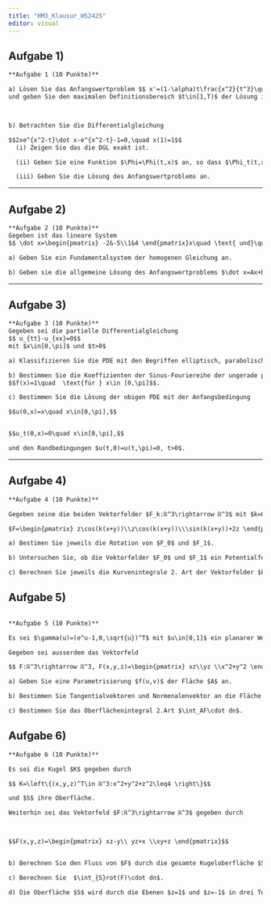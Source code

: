 ```yaml
---
title: "HM3_Klausur_WS2425"
editor: visual
---
```


## Aufgabe 1)

```default
**Aufgabe 1 (10 Punkte)**

a) Lösen Sie das Anfangswertproblem $$ x'=(1-\alpha)t\frac{x^2}{t^3}\quad\text{ x(1)=\frac{2}{1-2\alpha}},\quad \alpha\in(0,\frac{1}{2}$$
und geben Sie den maximalen Definitionsbereich $t\in[1,T)$ der Lösung in Abhängigkeit von $\alpha$ an. Was passiert für $\alpha \to 0$?



b) Betrachten Sie die Differentialgleichung

$$2xe^{x^2-t}\dot x-e^{x^2-t}-1=0,\quad x(1)=1$$
  (i) Zeigen Sie das die DGL exakt ist.

  (ii) Geben Sie eine Funktion $\Phi=\Phi(t,x)$ an, so dass $\Phi_t(t,x)+\Phi_x(t,x)\dot x=0$

  (iii) Geben Sie die Lösung des Anfangswertproblems an. 
```

---

## Aufgabe 2)

```default
**Aufgabe 2 (10 Punkte)**
Gegeben ist das lineare System
$$ \dot x=\begin{pmatrix} -2&-5\\1&4 \end{pmatrix}x\quad \text{ und}\quad b(t)=4\begin{pmatrix} e^t\\0\end{pmatrix}$$

a) Geben Sie ein Fundamentalsystem der homogenen Gleichung an.

b) Geben sie die allgemeine Lösung des Anfangswertproblems $\dot x=Ax+b(t)$ an.
```

---

## Aufgabe 3)

```default
**Aufgabe 3 (10 Punkte)**
Gegeben sei die partielle Differentialgleichung
$$ u_{tt}-u_{xx}=0$$
mit $x\in[0,\pi]$ und $t>0$

a) Klassifizieren Sie die PDE mit den Begriffen elliptisch, parabolisch, hyperbolisch.

b) Bestimmen Sie die Koeffizienten der Sinus-Fouriereihe der ungerade periodisch fortgesetzten Funktion
$$f(x)=1\quad  \text{für } x\in [0,\pi]$$.

c) Bestimmen Sie die Lösung der obigen PDE mit der Anfangsbedingung

$$u(0,x)=x\quad x\in[0,\pi],$$


$$u_t(0,x)=0\quad x\in[0,\pi],$$

und den Randbedingungen $u(t,0)=u(t,\pi)=0, t>0$.
```

---


## Aufgabe 4)

```default
**Aufgabe 4 (10 Punkte)**

Gegeben seine die beiden Vektorfelder $F_k:ℝ^3\rightarrow ℝ^3$ mit $k=0,1$ und der Weg $\gamma: [0,1]\rightarrow ℝ^3$.

$F=\begin{pmatrix} z\cos(k(x+y))\\z\cos(k(x+y))\\\sin(k(x+y))+2z \end{pmatrix}$ und $\gamma(t)=\begin{pmatrix} \pi t\\\pi t\\ t^2\end{pmatrix}$

a) Bestimen Sie jeweils die Rotation von $F_0$ und $F_1$. 

b) Untersuchen Sie, ob die Vektorfelder $F_0$ und $F_1$ ein Potentialfeld sind und geben Sie gegebenenfalls ein Potential an. 

c) Berechnen Sie jeweils die Kurvenintegrale 2. Art der Vektorfelder $F_0$ und $F_1$ entlang $\gamma$.
```

## Aufgabe 5)

```default

**Aufgabe 5 (10 Punkte)**

Es sei $\gamma(u)=(e^u-1,0,\sqrt{u})^T$ mit $u\in[0,1]$ ein planarer Weg in der x-z-Ebene. Mit $A$ bezeichnen wir die Rotationsfläche, die entsteht, wenn $\gamma$ um die z-Achse  rotiert wird.

Gegeben sei ausserdem das Vektorfeld

$$ F:ℝ^3\rightarrow ℝ^3, F(x,y,z)=\begin{pmatrix} xz\\yz \\x^2+y^2 \end{pmatrix} $$

a) Geben Sie eine Parametrisierung $f(u,v)$ der Fläche $A$ an. 

b) Bestimmen Sie Tangentialvektoren und Normenalenvektor an die Fläche $A$ für $u>0$. 

c) Bestimmen Sie das Oberflächenintegral 2.Art $\int_AF\cdot dn$. 
```

## Aufgabe 6)

```default
**Aufgabe 6 (10 Punkte)**

Es sei die Kugel $K$ gegeben durch

$$ K=\left\{(x,y,z)^T\in ℝ^3:x^2+y^2+z^2\leq4 \right\}$$

und $S$ ihre Oberfläche.

Weiterhin sei das Vektorfeld $F:ℝ^3\rightarrow ℝ^3$ gegeben durch



$$F(x,y,z)=\begin{pmatrix} xz-y\\ yz+x \\xy+z \end{pmatrix}$$


b) Berechnen Sie den Fluss von $F$ durch die gesamte Kugeloberfläche $S$, also $\int_{\partial K}F\cdot dn$, wobei die Normale $n$ nach außen zeigt mit Hilfe des Satzes von Gauss.

c) Berechnen Sie  $\int_{S}rot(F)\cdot dn$.

d) Die Oberfläche $S$ wird durch die Ebenen $z=1$ und $z=-1$ in drei Teilflächen $S_O$, $S_M$ und $S_U$ unterteilt. Berechnen Sie die Integrale $\int_{S_O}rot(F)\cdot dn$ und $\int_{S_M}rot(F)\cdot dn$ mit Hilfe des Sates von Stokes.
```
